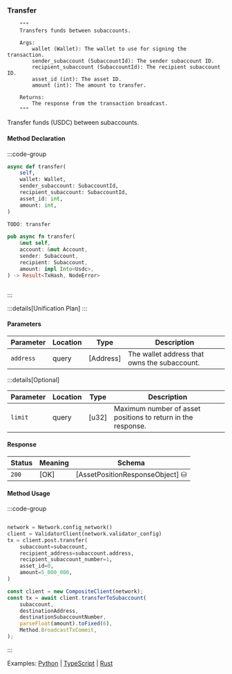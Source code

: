 ### Transfer

        """
        Transfers funds between subaccounts.

        Args:
            wallet (Wallet): The wallet to use for signing the transaction.
            sender_subaccount (SubaccountId): The sender subaccount ID.
            recipient_subaccount (SubaccountId): The recipient subaccount ID.
            asset_id (int): The asset ID.
            amount (int): The amount to transfer.

        Returns:
            The response from the transaction broadcast.
        """

Transfer funds (USDC) between subaccounts.

#### Method Declaration

:::code-group

```python [Python]
async def transfer(
    self,
    wallet: Wallet,
    sender_subaccount: SubaccountId,
    recipient_subaccount: SubaccountId,
    asset_id: int,
    amount: int,
)
```

```typescript [TypeScript]
TODO: transfer
```

```rust [Rust]
pub async fn transfer(
    &mut self,
    account: &mut Account,
    sender: Subaccount,
    recipient: Subaccount,
    amount: impl Into<Usdc>,
) -> Result<TxHash, NodeError>
```

```url [API]
```

:::

:::details[Unification Plan]
:::

#### Parameters

| Parameter           | Location | Type               | Description                                                           |
| ------------------- | -------- | ------------------ | --------------------------------------------------------------------- |
| `address`           | query    | [Address]          | The wallet address that owns the subaccount.                          |

:::details[Optional]

| Parameter                     | Location | Type                      | Description                                                  |
| ----------------------------- | -------- | ------------------------- | ------------------------------------------------------------ |
| `limit`                       | query    | [u32]                     | Maximum number of asset positions to return in the response. |

#### Response

| Status | Meaning     | Schema                          |
| ------ | ----------- | ------------------------------- |
| `200`  | [OK]        | [AssetPositionResponseObject] ⛁ |

#### Method Usage

:::code-group

```rust [Rust]
```

```python [Python]
network = Network.config_network()
client = ValidatorClient(network.validator_config)
tx = client.post.transfer(
    subaccount=subaccount,
    recipient_address=subaccount.address,
    recipient_subaccount_number=1,
    asset_id=0,
    amount=5_000_000,
)
```

```typescript [TypeScript]
const client = new CompositeClient(network);
const tx = await client.transferToSubaccount(
    subaccount,
    destinationAddress,
    destinationSubaccountNumber,
    parseFloat(amount).toFixed(6),
    Method.BroadcastTxCommit,
);
```

:::

Examples: [Python] | [TypeScript] | [Rust]

[Python]: https://github.com/dydxprotocol/v4-clients/blob/main/v4-client-py-v2/examples/transfer_example_transfer.py
[TypeScript]: https://github.com/dydxprotocol/v4-clients/blob/main/v4-client-js/examples/transfer_example_subaccount_transfer.ts
[Rust]: https://github.com/dydxprotocol/v4-clients/blob/main/v4-client-rs/client/examples/transfer.rs
